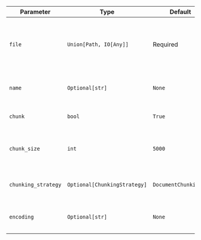 | Parameter | Type | Default | Description |
| --- | --- | --- | --- |
| `file` | `Union[Path, IO[Any]]` | Required | Path to PPTX file or file-like object containing a PowerPoint presentation |
| `name` | `Optional[str]` | `None` | Optional name for the document |
| `chunk` | `bool` | `True` | Whether to chunk the document |
| `chunk_size` | `int` | `5000` | Size of chunks when chunking is enabled |
| `chunking_strategy` | `Optional[ChunkingStrategy]` | `DocumentChunking()` | Strategy for chunking the document |
| `encoding` | `Optional[str]` | `None` | Text encoding to use for reading |
